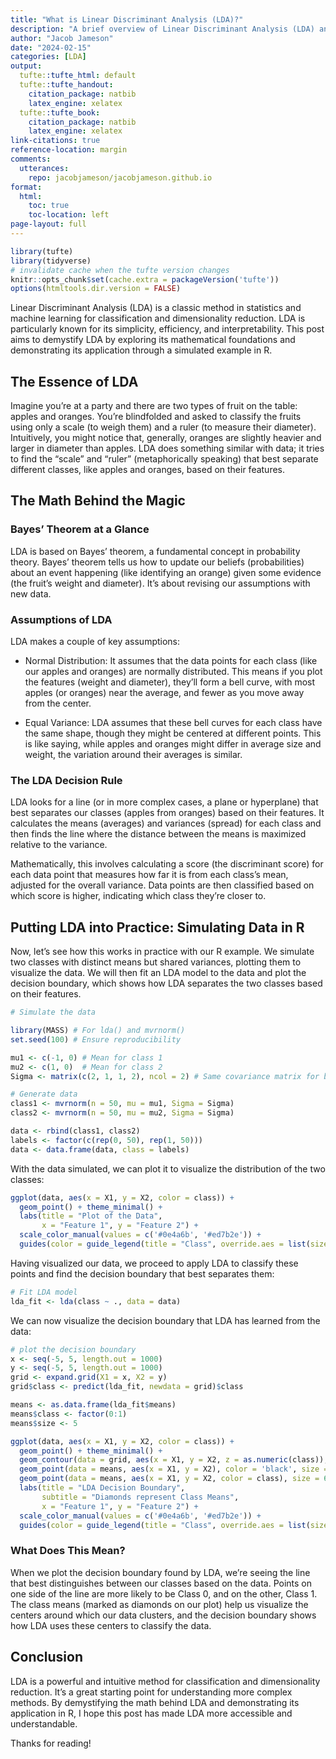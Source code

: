 ```yaml
---
title: "What is Linear Discriminant Analysis (LDA)?"
description: "A brief overview of Linear Discriminant Analysis (LDA) and how it can be used to classify data."
author: "Jacob Jameson"
date: "2024-02-15"
categories: [LDA]
output:
  tufte::tufte_html: default
  tufte::tufte_handout:
    citation_package: natbib
    latex_engine: xelatex
  tufte::tufte_book:
    citation_package: natbib
    latex_engine: xelatex
link-citations: true
reference-location: margin
comments:
  utterances:
    repo: jacobjameson/jacobjameson.github.io
format:
  html:
    toc: true
    toc-location: left
page-layout: full
---
```


```r
library(tufte)
library(tidyverse)
# invalidate cache when the tufte version changes
knitr::opts_chunk$set(cache.extra = packageVersion('tufte'))
options(htmltools.dir.version = FALSE)
```


Linear Discriminant Analysis (LDA) is a classic method in statistics and machine learning for classification and dimensionality reduction. LDA is particularly known for its simplicity, efficiency, and interpretability. This post aims to demystify LDA by exploring its mathematical foundations and demonstrating its application through a simulated example in R.


## The Essence of LDA

Imagine you're at a party and there are two types of fruit on the table: apples and oranges. You're blindfolded and asked to classify the fruits using only a scale (to weigh them) and a ruler (to measure their diameter). Intuitively, you might notice that, generally, oranges are slightly heavier and larger in diameter than apples. LDA does something similar with data; it tries to find the "scale" and "ruler" (metaphorically speaking) that best separate different classes, like apples and oranges, based on their features.

## The Math Behind the Magic

### Bayes' Theorem at a Glance

LDA is based on Bayes' theorem, a fundamental concept in probability theory. Bayes' theorem tells us how to update our beliefs (probabilities) about an event happening (like identifying an orange) given some evidence (the fruit's weight and diameter). It's about revising our assumptions with new data.

### Assumptions of LDA
LDA makes a couple of key assumptions:

- Normal Distribution: It assumes that the data points for each class (like our apples and oranges) are normally distributed. This means if you plot the features (weight and diameter), they'll form a bell curve, with most apples (or oranges) near the average, and fewer as you move away from the center.

- Equal Variance: LDA assumes that these bell curves for each class have the same shape, though they might be centered at different points. This is like saying, while apples and oranges might differ in average size and weight, the variation around their averages is similar.

### The LDA Decision Rule

LDA looks for a line (or in more complex cases, a plane or hyperplane) that best separates our classes (apples from oranges) based on their features. It calculates the means (averages) and variances (spread) for each class and then finds the line where the distance between the means is maximized relative to the variance.

Mathematically, this involves calculating a score (the discriminant score) for each data point that measures how far it is from each class's mean, adjusted for the overall variance. Data points are then classified based on which score is higher, indicating which class they're closer to.

## Putting LDA into Practice: Simulating Data in R

Now, let's see how this works in practice with our R example. We simulate two classes with distinct means but shared variances, plotting them to visualize the data. We will then fit an LDA model to the data and plot the decision boundary, which shows how LDA separates the two classes based on their features.

```r
# Simulate the data

library(MASS) # For lda() and mvrnorm()
set.seed(100) # Ensure reproducibility

mu1 <- c(-1, 0) # Mean for class 1
mu2 <- c(1, 0)  # Mean for class 2
Sigma <- matrix(c(2, 1, 1, 2), ncol = 2) # Same covariance matrix for both classes

# Generate data
class1 <- mvrnorm(n = 50, mu = mu1, Sigma = Sigma)
class2 <- mvrnorm(n = 50, mu = mu2, Sigma = Sigma)

data <- rbind(class1, class2)
labels <- factor(c(rep(0, 50), rep(1, 50)))
data <- data.frame(data, class = labels)
```

With the data simulated, we can plot it to visualize the distribution of the two classes:


```r
ggplot(data, aes(x = X1, y = X2, color = class)) +
  geom_point() + theme_minimal() +
  labs(title = "Plot of the Data",
       x = "Feature 1", y = "Feature 2") +
  scale_color_manual(values = c('#0e4a6b', '#ed7b2e')) +
  guides(color = guide_legend(title = "Class", override.aes = list(size = 3))) 
```


Having visualized our data, we proceed to apply LDA to classify these points and find the decision boundary that best separates them:

```r
# Fit LDA model
lda_fit <- lda(class ~ ., data = data)
```

We can now visualize the decision boundary that LDA has learned from the data:

```r
# plot the decision boundary
x <- seq(-5, 5, length.out = 1000)
y <- seq(-5, 5, length.out = 1000)
grid <- expand.grid(X1 = x, X2 = y)
grid$class <- predict(lda_fit, newdata = grid)$class

means <- as.data.frame(lda_fit$means)
means$class <- factor(0:1)
means$size <- 5

ggplot(data, aes(x = X1, y = X2, color = class)) +
  geom_point() + theme_minimal() +
  geom_contour(data = grid, aes(x = X1, y = X2, z = as.numeric(class)), color = "black") +
  geom_point(data = means, aes(x = X1, y = X2), color = 'black', size = 8, shape=18) +
  geom_point(data = means, aes(x = X1, y = X2, color = class), size = 6, shape=18) +
  labs(title = "LDA Decision Boundary",
       subtitle = "Diamonds represent Class Means",
       x = "Feature 1", y = "Feature 2") +
  scale_color_manual(values = c('#0e4a6b', '#ed7b2e')) +
  guides(color = guide_legend(title = "Class", override.aes = list(size = 3))) 
```


### What Does This Mean?

When we plot the decision boundary found by LDA, we're seeing the line that best distinguishes between our classes based on the data. Points on one side of the line are more likely to be Class 0, and on the other, Class 1. The class means (marked as diamonds on our plot) help us visualize the centers around which our data clusters, and the decision boundary shows how LDA uses these centers to classify the data.


## Conclusion

LDA is a powerful and intuitive method for classification and dimensionality reduction. It's a great starting point for understanding more complex methods. By demystifying the math behind LDA and demonstrating its application in R, I hope this post has made LDA more accessible and understandable.

Thanks for reading!






